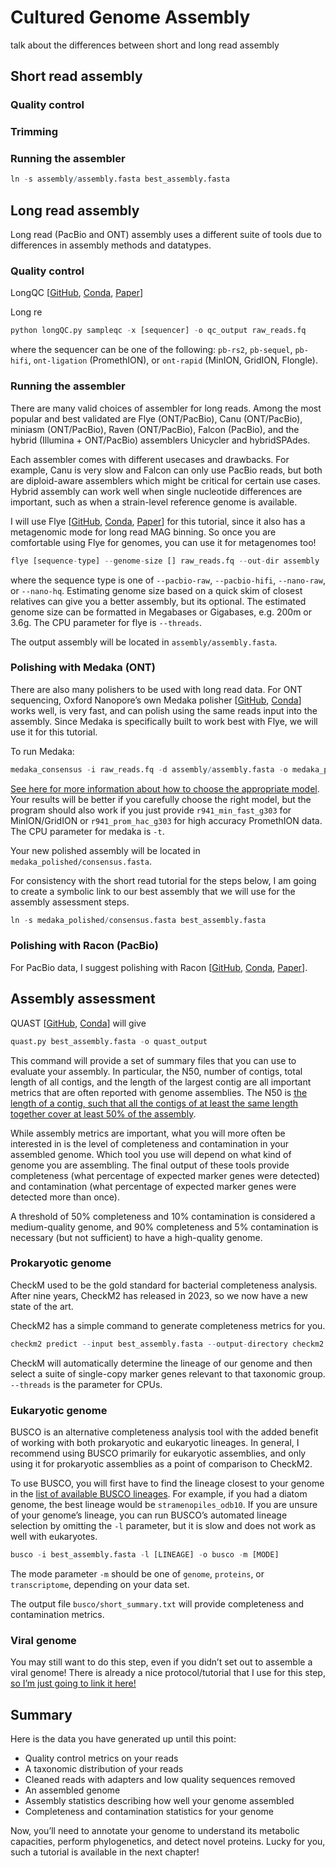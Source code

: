 # Cultured Genome Assembly
talk about the differences between short and long read assembly

## Short read assembly
### Quality control

### Trimming

### Running the assembler


```r
ln -s assembly/assembly.fasta best_assembly.fasta
```

## Long read assembly
Long read (PacBio and ONT) assembly uses a different suite of tools due to differences in assembly methods and datatypes.

### Quality control

LongQC [[GitHub](https://github.com/yfukasawa/LongQC), [Conda](https://anaconda.org/bioconda/longqc), [Paper](https://doi.org/10.1534/g3.119.400864)]

Long re

```r
python longQC.py sampleqc -x [sequencer] -o qc_output raw_reads.fq
```

where the sequencer can be one of the following: ```pb-rs2```, ```pb-sequel```, ```pb-hifi```, ```ont-ligation``` (PromethION), or ```ont-rapid``` (MinION, GridION, Flongle).

### Running the assembler
There are many valid choices of assembler for long reads. Among the most popular and best validated are Flye (ONT/PacBio), Canu (ONT/PacBio), miniasm (ONT/PacBio), Raven (ONT/PacBio), Falcon (PacBio), and the hybrid (Illumina + ONT/PacBio) assemblers Unicycler and hybridSPAdes.

Each assembler comes with different usecases and drawbacks. For example, Canu is very slow and Falcon can only use PacBio reads, but both are diploid-aware assemblers which might be critical for certain use cases. Hybrid assembly can work well when single nucleotide differences are important, such as when a strain-level reference genome is available.

I will use Flye [[GitHub](https://github.com/fenderglass/Flye), [Conda](https://anaconda.org/bioconda/flye), [Paper](https://doi.org/10.1038/s41587-019-0072-8)]
for this tutorial, since it also has a metagenomic mode for long read MAG binning. So once you are comfortable using Flye for genomes, you can use it for metagenomes too!

```r
flye [sequence-type] --genome-size [] raw_reads.fq --out-dir assembly
```

where the sequence type is one of ```--pacbio-raw```, ```--pacbio-hifi```, ```--nano-raw```, or ```--nano-hq```. Estimating genome size based on a quick skim of closest relatives can give you a better assembly, but its optional. The estimated genome size can be formatted in Megabases or Gigabases, e.g. 200m or 3.6g. The CPU parameter for flye is ```--threads```.

The output assembly will be located in ```assembly/assembly.fasta```.

### Polishing with Medaka (ONT)
There are also many polishers to be used with long read data. For ONT sequencing, Oxford Nanopore's own
Medaka polisher [[GitHub](https://github.com/nanoporetech/medaka), [Conda](https://anaconda.org/bioconda/medaka)] works well, is very fast, and can polish using the same reads input into the assembly. Since Medaka is specifically built to work best with Flye, we will use it for this tutorial.

To run Medaka:
```r
medaka_consensus -i raw_reads.fq -d assembly/assembly.fasta -o medaka_polished -m [model]
```

[See here for more information about how to choose the appropriate model](https://github.com/nanoporetech/medaka#models). Your results will be better if you carefully choose the right model, but the program should also work if you just provide ```r941_min_fast_g303``` for MinION/GridION or ```r941_prom_hac_g303``` for high accuracy PromethION data. The CPU parameter for medaka is ```-t```.

Your new polished assembly will be located in ```medaka_polished/consensus.fasta```.

For consistency with the short read tutorial for the steps below, I am going to create a symbolic link to our best assembly that we will use for the assembly assessment steps.
```r
ln -s medaka_polished/consensus.fasta best_assembly.fasta
```

### Polishing with Racon (PacBio)
For PacBio data, I suggest polishing with Racon [[GitHub](https://github.com/lbcb-sci/racon), [Conda](https://anaconda.org/bioconda/racon), [Paper](https://doi.org/10.1101/gr.214270.116)]. 

## Assembly assessment
QUAST [[GitHub](https://github.com/ablab/quast), [Conda](https://anaconda.org/bioconda/quast)] will give 
        
```r
quast.py best_assembly.fasta -o quast_output
```

This command will provide a set of summary files that you can use to evaluate your assembly.
In particular, the N50, number of contigs, total length of all contigs, and the length of the largest contig are all important metrics that are often reported with genome assemblies. The N50 is [the length of a contig, such that all the contigs of at least the same length together cover at least 50% of the assembly](https://en.wikipedia.org/wiki/N50,_L50,_and_related_statistics).

While assembly metrics are important, what you will more often be interested in is the level of completeness and contamination in your assembled genome. Which tool you use will depend on what kind of genome you are assembling.
The final output of these tools provide completeness (what percentage of expected marker genes were detected) and contamination (what percentage of expected marker genes were detected more than once). 

A threshold of 50% completeness and 10% contamination is considered a medium-quality genome, and 90% completeness and 5% contamination is necessary (but not sufficient) to have a high-quality genome.

### Prokaryotic genome
CheckM used to be the gold standard for bacterial completeness analysis. After nine years, CheckM2 has released in 2023, so we now have a new state of the art.

CheckM2 has a simple command to generate completeness metrics for you.
```r
checkm2 predict --input best_assembly.fasta --output-directory checkm2
```

CheckM will automatically determine the lineage of our genome and then select a suite of single-copy marker genes relevant to that taxonomic group. ```--threads ``` is the parameter for CPUs.

### Eukaryotic genome
BUSCO is an alternative completeness analysis tool with the added benefit of working with both prokaryotic and eukaryotic lineages. In general, I recommend using BUSCO primarily for eukaryotic assemblies, and only using it for prokaryotic assemblies as a point of comparison to CheckM2. 

To use BUSCO, you will first have to find the lineage closest to your genome in the [list of available BUSCO lineages](https://busco.ezlab.org/list_of_lineages.html). For example, if you had a diatom genome, the best lineage would be ```stramenopiles_odb10```. If you are unsure of your genome's lineage, you can run BUSCO's automated lineage selection by omitting the ```-l``` parameter, but it is slow and does not work as well with eukaryotes.

```r
busco -i best_assembly.fasta -l [LINEAGE] -o busco -m [MODE]
```

The mode parameter ```-m``` should be one of ```genome```, ```proteins```, or ```transcriptome```, depending on your data set.

The output file ```busco/short_summary.txt``` will provide completeness and contamination metrics.

### Viral genome
You may still want to do this step, even if you didn't set out to assemble a viral genome! There is already a nice protocol/tutorial that I use for this step, [so I'm just going to link it here!](https://www.protocols.io/view/viral-sequence-identification-sop-with-virsorter2-5qpvoyqebg4o/v3)

## Summary

Here is the data you have generated up until this point:

- Quality control metrics on your reads
- A taxonomic distribution of your reads
- Cleaned reads with adapters and low quality sequences removed
- An assembled genome
- Assembly statistics describing how well your genome assembled
- Completeness and contamination statistics for your genome

Now, you'll need to annotate your genome to understand its metabolic capacities, perform phylogenetics, and detect novel proteins. Lucky for you, such a tutorial is available in the next chapter!
